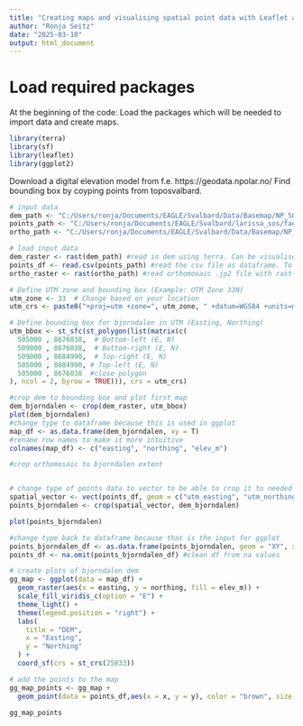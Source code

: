 ```yaml
---
title: "Creating maps and visualising spatial point data with Leaflet and Rayshader"
author: "Ronja Seitz"
date: "2025-03-10"
output: html_document
---
```


# **Load required packages**
At the beginning of the code: Load the packages which will be needed to import data and create maps.

```r
library(terra)
library(sf)
library(leaflet)
library(ggplot2)
```


Download a digital elevation model from f.e. https://geodata.npolar.no/
Find bounding box by coyping points from toposvalbard.
```r
# input data
dem_path <- "C:/Users/ronja/Documents/EAGLE/Svalbard/Data/Basemap/NP_S0_DTM20/S0_DTM20.tif" #path to dem
points_path <- "C:/Users/ronja/Documents/EAGLE/Svalbard/larissa_sos/faeces_sampling_2023_2024_all_data_continuously_updated.csv" #path to point data as csv
ortho_path <- "C:/Users/ronja/Documents/EAGLE/Svalbard/Data/Basemap/NP_Satellitt_Svalbard_Raster_25833/NP_Satellitt_Svalbard_Raster_25833.jp2"

# load input data
dem_raster <- rast(dem_path) #read in dem using terra. Can be visualised with plot()
points_df <- read.csv(points_path) #read the csv file as dataframe. To show data: print()
ortho_raster <- rast(ortho_path) #read orthomosaic .jp2 file with rast()
```

```r
# Define UTM zone and bounding box (Example: UTM Zone 33N)
utm_zone <- 33  # Change based on your location
utm_crs <- paste0("+proj=utm +zone=", utm_zone, " +datum=WGS84 +units=m +no_defs")

# Define bounding box for bjorndalen in UTM (Easting, Northing) 
utm_bbox <- st_sfc(st_polygon(list(matrix(c(
  505000 , 8676038,  # Bottom-left (E, N)
  509000 , 8676038,  # Bottom-right (E, N)
  509000 , 8684990,  # Top-right (E, N)
  505000 , 8684990, # Top-left (E, N)
  505000 , 8676038  #close polygon
), ncol = 2, byrow = TRUE))), crs = utm_crs)
```

```r
#crop dem to bounding box and plot first map
dem_bjorndalen <- crop(dem_raster, utm_bbox)
plot(dem_bjorndalen) 
#change type to dataframe because this is used in ggplot
map_df <- as.data.frame(dem_bjorndalen, xy = T)
#rename row names to make it more intuitive
colnames(map_df) <- c("easting", "northing", "elev_m")

#crop orthomosaic to bjorndalen extent


# change type of points data to vector to be able to crop it to needed extent
spatial_vector <- vect(points_df, geom = c("utm_easting", "utm_northing"), crs = "EPSG:25833")
points_bjorndalen <- crop(spatial_vector, dem_bjorndalen)

plot(points_bjorndalen)

#change type back to dataframe because that is the input for ggplot
points_bjorndalen_df <- as.data.frame(points_bjorndalen, geom = "XY", xy = T)
points_df <- na.omit(points_bjorndalen_df) #clean df from na values
```

```r
# create plots of bjorndalen dem
gg_map <- ggplot(data = map_df) +
  geom_raster(aes(x = easting, y = northing, fill = elev_m)) +
  scale_fill_viridis_c(option = "E") +
  theme_light() +
  theme(legend.position = "right") +
  labs(
    title = "DEM",
    x = "Easting",
    y = "Northing"
  ) +
  coord_sf(crs = st_crs(25833))

# add the points to the map
gg_map_points <- gg_map +
  geom_point(data = points_df,aes(x = x, y = y), color = "brown", size = 2)

gg_map_points
```
